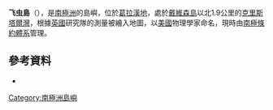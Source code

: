 {{coord|66|25|S|66|38|W|display=title}}

'''飞虫島'''（{{lang-en|Insectflight Island}}），是[[南極洲|南極洲]]的島嶼，位於[[葛拉漢地|葛拉漢地]]，處於[[戴維森島|戴維森島]]以北1.9公里的[[克里斯塔爾灣|克里斯塔爾灣]]，根據[[英國|英國]]研究隊的測量被繪入地圖，以[[美國|美國]]物理學家命名，現時由[[南極條約體系|南極條約體系]]管理。

==參考資料==
* {{usgs-gazetteer}}

{{DEFAULTSORT:Wollan Island}}
[[Category:南極洲島嶼|Category:南極洲島嶼]]


{{GrahamCoast-geo-stub}}